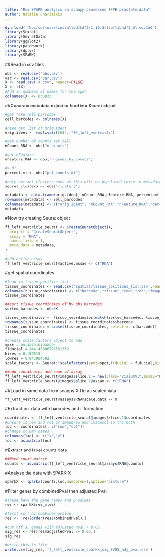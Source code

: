 ```yaml
---
title: "Run SPARK analysis on scanpy processed FFPE prostate data"
author: Natalie Charitakis
---
```


```r
dyn.load('/hpc/software/installed/hdf5/1.10.5/lib/libhdf5_hl.so.100')
library(Seurat)
library(SeuratData)
library(ggplot2)
library(patchwork)
library(dplyr)
library(SPARK)
```

##Read in csv files
```r
obs <- read.csv('obs.csv')
var <- read.csv('var.csv')
X <- read.csv('X.csv', header=FALSE)
X <- t(X)
#Add in numbers of names for the spot
colnames(X) <- 0:3933
```

##Generate metadata object to feed into Seurat object
```r
#get fake cell barcodes
cell_barcodes <- colnames(X)

#need get list of Orig.ident
orig.ident <- replicate(3934, "ff_left_ventricle")

#get number of counts per cell
nCount_RNA <- obs["n_counts"]

#get nFeature
nFeature_RNA <- obs["n_genes_by_counts"]

#% MT
percent.mt <- obs["pct_counts_mt"]

#only extract clusters once as this will be populated twice in metadata
seurat_clusters <- obs["clusters"]

metadata <- data.frame(orig.ident, nCount_RNA,nFeature_RNA, percent.mt, seurat_clusters)
rownames(metadata) <- cell_barcodes
colnames(metadata) <- c("orig.ident", "nCount_RNA","nFeature_RNA","percent.mt","seurat_clusters")
metadata
```

#Now try creating Seurat object
```r
ff_left_ventricle_seurat <- CreateSeuratObject(X,
  project = "CreateSeuratObject",
  assay = "RNA",
  names.field = 1,
  meta.data = metadata,
)

#add active assay
ff_left_ventricle_seurat@active.assay <- c("RNA")
```

#get spatial coordinates
```r
#load in tissue position list
tissue_coordinates <- read.csv('spatial/tissue_positions_list.csv',header=FALSE)
colnames(tissue_coordinates) <- c("barcode","tissue","row","col","imagerow","imagecol")
tissue_coordinates

##sort tissue coordinates df by obs barcodes
sorted_barcodes <- obs$X

tissue_coordinates <- tissue_coordinates[match(sorted_barcodes, tissue_coordinates$barcode), ]
rownames(tissue_coordinates) <- tissue_coordinates$barcode
tissue_coordinates = subset(tissue_coordinates, select = -c(barcode)) 
tissue_coordinates

#create scale factors object to add
spot = 89.4269181032894
fiducial = 144.45886770531362
hires = 0.150015
lowres = 0.045004502
scale_factors <- Seurat::scalefactors(spot=spot,fiducial = fiducial,hires = hires,lowres = lowres)

##add coordinates and name of assay
ff_left_ventricle_seurat@images$slice.1 = new(Class="VisiumV1",assay="RNA",key="image_",coordinates=tissue_coordinates,scale.factors=scale_factors)
ff_left_ventricle_seurat@images$slice.1@assay <- c("RNA")

```

##Load in same data from scanpy X file as scaled data
```r
ff_left_ventricle_seurat@assays$RNA@scale.data <- X 
```

#Extract our data with barcodes and information
```r
coordinates <- ff_left_ventricle_seurat@images$slice.1@coordinates
#Unsure is row and rol or imagerow and imagecol so try both
loc <- coordinates[, c("row","col")]
#change column names
colnames(loc) <- c("x","y")
loc <- as.matrix(loc)
```

#Extract and label counts data
```r
##Need count matrix
counts <- as.matrix(ff_left_ventricle_seurat@assays$RNA@counts)
```

#Analyse the data with SPARK-X
```r
sparkX <- sparkx(counts,loc,numCores=1,option="mixture")
```

#Filter genes by combinedPval then adjusted Pval
```r
#these have the gene names and p values
res <- sparkX$res_mtest

#first sort by combined pvalue
res <-  res[order(res$combinedPval),]

#cut off al genes with adjusted Pval > 0.05
sig_res <- res[res$adjustedPval <= 0.05,]
sig_res

#write this to file
write.csv(sig_res,'ff_left_ventricle_sparkx_sig_SVGS_adj_pval.csv')
```